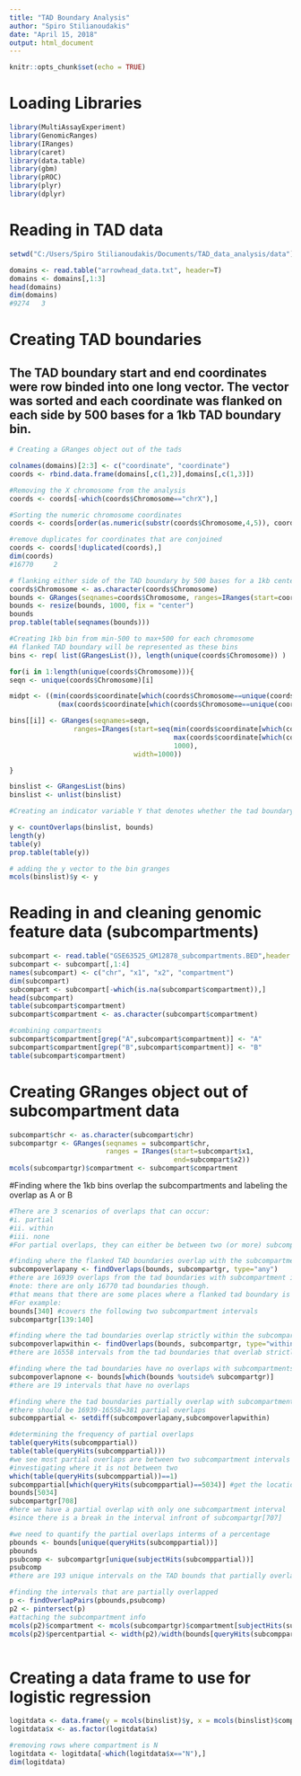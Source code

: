 ```yaml
---
title: "TAD Boundary Analysis"
author: "Spiro Stilianoudakis"
date: "April 15, 2018"
output: html_document
---
```


```r
knitr::opts_chunk$set(echo = TRUE)
```

# Loading Libraries

```r
library(MultiAssayExperiment)
library(GenomicRanges)
library(IRanges)
library(caret)
library(data.table)
library(gbm)
library(pROC)
library(plyr)
library(dplyr)
```


# Reading in TAD data

```r

setwd("C:/Users/Spiro Stilianoudakis/Documents/TAD_data_analysis/data")

domains <- read.table("arrowhead_data.txt", header=T)
domains <- domains[,1:3]
head(domains)
dim(domains)
#9274   3

```

# Creating TAD boundaries

## The TAD boundary start and end coordinates were row binded into one long vector. The vector was sorted and each coordinate was flanked on each side by 500 bases for a 1kb TAD boundary bin.

```r

# Creating a GRanges object out of the tads

colnames(domains)[2:3] <- c("coordinate", "coordinate")
coords <- rbind.data.frame(domains[,c(1,2)],domains[,c(1,3)])

#Removing the X chromosome from the analysis
coords <- coords[-which(coords$Chromosome=="chrX"),]

#Sorting the numeric chromosome coordinates
coords <- coords[order(as.numeric(substr(coords$Chromosome,4,5)), coords$coordinate),]

#remove duplicates for coordinates that are conjoined
coords <- coords[!duplicated(coords),]
dim(coords)
#16770     2

# flanking either side of the TAD boundary by 500 bases for a 1kb centerd boundary region
coords$Chromosome <- as.character(coords$Chromosome)
bounds <- GRanges(seqnames=coords$Chromosome, ranges=IRanges(start=coords$coordinate, width=1))
bounds <- resize(bounds, 1000, fix = "center")
bounds
prop.table(table(seqnames(bounds)))

#Creating 1kb bin from min-500 to max+500 for each chromosome
#A flanked TAD boundary will be represented as these bins
bins <- rep( list(GRangesList()), length(unique(coords$Chromosome)) )

for(i in 1:length(unique(coords$Chromosome))){
seqn <- unique(coords$Chromosome)[i]

midpt <- ((min(coords$coordinate[which(coords$Chromosome==unique(coords$Chromosome)[i])])-500) + 
            (max(coords$coordinate[which(coords$Chromosome==unique(coords$Chromosome)[i])])+500))/2

bins[[i]] <- GRanges(seqnames=seqn, 
                ranges=IRanges(start=seq(min(coords$coordinate[which(coords$Chromosome==unique(coords$Chromosome)[i])])-500, 
                                         max(coords$coordinate[which(coords$Chromosome==unique(coords$Chromosome)[i])])+500,
                                         1000),
                               width=1000))

}

binslist <- GRangesList(bins)
binslist <- unlist(binslist)

#Creating an indicator variable Y that denotes whether the tad boundary overlaps the genomic bin 

y <- countOverlaps(binslist, bounds)
length(y)
table(y)
prop.table(table(y))

# adding the y vector to the bin granges
mcols(binslist)$y <- y

```

# Reading in and cleaning genomic feature data (subcompartments)

```r

subcompart <- read.table("GSE63525_GM12878_subcompartments.BED",header = F)
subcompart <- subcompart[,1:4]
names(subcompart) <- c("chr", "x1", "x2", "compartment")
dim(subcompart)
subcompart <- subcompart[-which(is.na(subcompart$compartment)),]
head(subcompart)
table(subcompart$compartment)
subcompart$compartment <- as.character(subcompart$compartment)

#combining compartments
subcompart$compartment[grep("A",subcompart$compartment)] <- "A"
subcompart$compartment[grep("B",subcompart$compartment)] <- "B"
table(subcompart$compartment)

```

# Creating GRanges object out of subcompartment data

```r

subcompart$chr <- as.character(subcompart$chr)
subcompartgr <- GRanges(seqnames = subcompart$chr, 
                        ranges = IRanges(start=subcompart$x1,
                                         end=subcompart$x2))
mcols(subcompartgr)$compartment <- subcompart$compartment

```

#Finding where the 1kb bins overlap the subcompartments and labeling the overlap as A or B

```r

#There are 3 scenarios of overlaps that can occur:
#i. partial
#ii. within
#iii. none
#For partial overlaps, they can either be between two (or more) subcompartments, or with only one subcompartment (i.e. there is a break between compartments)

#finding where the flanked TAD boundaries overlap with the subcompartment intervals in any form (partial or within)
subcompoverlapany <- findOverlaps(bounds, subcompartgr, type="any")
#there are 16939 overlaps from the tad boundaries with subcompartment intervals
#note: there are only 16770 tad boundaries though.
#that means that there are some places where a flanked tad boundary is a part of two (or more) subcompartment intervals
#For example:
bounds[340] #covers the following two subcompartment intervals 
subcompartgr[139:140]

#finding where the tad boundaries overlap strictly within the subcompartment intervals
subcompoverlapwithin <- findOverlaps(bounds, subcompartgr, type="within")
#there are 16558 intervals from the tad boundaries that overlab strictly within subcompartment intervals

#finding where the tad boundaries have no overlaps with subcompartments
subcompoverlapnone <- bounds[which(bounds %outside% subcompartgr)]
#there are 19 intervals that have no overlaps

#finding where the tad boundaries partially overlap with subcompartments
#there should be 16939-16558=381 partial overlaps
subcomppartial <- setdiff(subcompoverlapany,subcompoverlapwithin)

#determining the frequency of partial overlaps
table(queryHits(subcomppartial))
table(table(queryHits(subcomppartial)))
#we see most partial overlaps are between two subcompartment intervals
#investigating where it is not between two
which(table(queryHits(subcomppartial))==1)
subcomppartial[which(queryHits(subcomppartial)==5034)] #get the location of the bounds and subcompartments that overlap
bounds[5034]
subcompartgr[708]
#here we have a partial overlap with only one subcompartment interval
#since there is a break in the interval infront of subcompartgr[707]

#we need to quantify the partial overlaps interms of a percentage
pbounds <- bounds[unique(queryHits(subcomppartial))]
pbounds
psubcomp <- subcompartgr[unique(subjectHits(subcomppartial))]
psubcomp
#there are 193 unique intervals on the TAD bounds that partially overlap with 367 unique subcompartment intervals

#finding the intervals that are partially overlapped
p <- findOverlapPairs(pbounds,psubcomp)
p2 <- pintersect(p)
#attaching the subcompartment info
mcols(p2)$compartment <- mcols(subcompartgr)$compartment[subjectHits(subcomppartial)]
mcols(p2)$percentpartial <- width(p2)/width(bounds[queryHits(subcomppartial)])



```

# Creating a data frame to use for logistic regression

```r
logitdata <- data.frame(y = mcols(binslist)$y, x = mcols(binslist)$compartment)
logitdata$x <- as.factor(logitdata$x)

#removing rows where compartment is N
logitdata <- logitdata[-which(logitdata$x=="N"),]
dim(logitdata)

```

